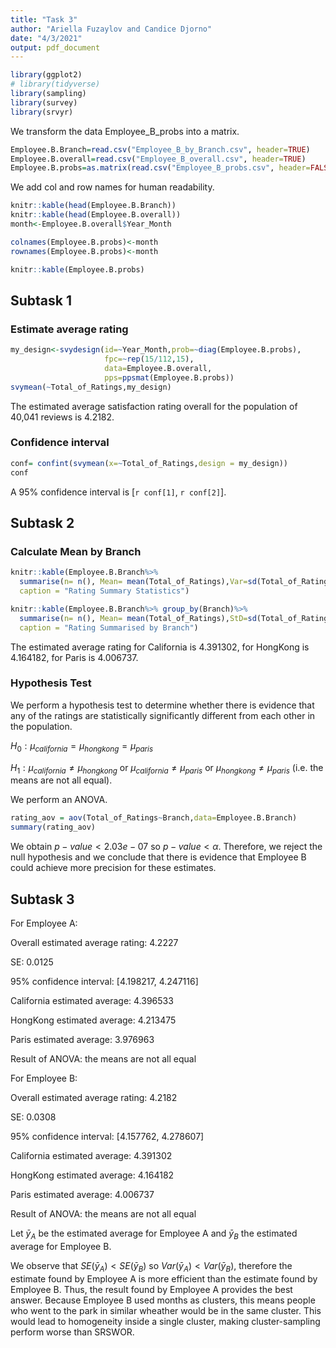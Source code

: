 ```yaml
---
title: "Task 3"
author: "Ariella Fuzaylov and Candice Djorno"
date: "4/3/2021"
output: pdf_document
---
```


```r
library(ggplot2)
# library(tidyverse)
library(sampling)
library(survey)
library(srvyr)
```

We transform the data Employee_B_probs into a matrix.

```r
Employee.B.Branch=read.csv("Employee_B_by_Branch.csv", header=TRUE)
Employee.B.overall=read.csv("Employee_B_overall.csv", header=TRUE)
Employee.B.probs=as.matrix(read.csv("Employee_B_probs.csv", header=FALSE))
```

We add col and row names for human readability. 

```r
knitr::kable(head(Employee.B.Branch))
knitr::kable(head(Employee.B.overall))
month<-Employee.B.overall$Year_Month

colnames(Employee.B.probs)<-month
rownames(Employee.B.probs)<-month

knitr::kable(Employee.B.probs)
```

## Subtask 1

### Estimate average rating

```r
my_design<-svydesign(id=~Year_Month,prob=~diag(Employee.B.probs),
                     fpc=~rep(15/112,15),
                     data=Employee.B.overall, 
                     pps=ppsmat(Employee.B.probs))
svymean(~Total_of_Ratings,my_design)
```

The estimated average satisfaction rating overall for the population of 40,041 reviews is 4.2182.

### Confidence interval

```r
conf= confint(svymean(x=~Total_of_Ratings,design = my_design))
conf
```

A 95% confidence interval is [`r conf[1]`, `r conf[2]`].

## Subtask 2 

### Calculate Mean by Branch

```r
knitr::kable(Employee.B.Branch%>%
  summarise(n= n(), Mean= mean(Total_of_Ratings),Var=sd(Total_of_Ratings)^2),
  caption = "Rating Summary Statistics")

knitr::kable(Employee.B.Branch%>% group_by(Branch)%>%
  summarise(n= n(), Mean= mean(Total_of_Ratings),StD=sd(Total_of_Ratings)), 
  caption = "Rating Summarised by Branch")
```

The estimated average rating for California is 4.391302, for HongKong is 4.164182, for Paris is 4.006737.

### Hypothesis Test
 
We perform a hypothesis test to determine whether there is evidence that any of the ratings are statistically significantly different from each other in the population.

$H_0 : {\mu}_{california}={\mu}_{hongkong}={\mu}_{paris}$

$H_1 : {\mu}_{california}\neq{\mu}_{hongkong}$ or ${\mu}_{california}\neq{\mu}_{paris}$ or 
${\mu}_{hongkong}\neq{\mu}_{paris}$ (i.e. the means are not all equal).

We perform an ANOVA.

```r
rating_aov = aov(Total_of_Ratings~Branch,data=Employee.B.Branch)
summary(rating_aov)
```

We obtain $p-value < 2.03e-07$ so $p-value < \alpha$. Therefore, we reject the null hypothesis and we conclude that there is evidence that Employee B could achieve more precision for these estimates.

## Subtask 3

For Employee A: 

Overall estimated average rating: 4.2227 

SE: 0.0125

95% confidence interval: [4.198217, 4.247116]

California estimated average: 4.396533

HongKong estimated average: 4.213475

Paris estimated average: 3.976963

Result of ANOVA: the means are not all equal

For Employee B: 

Overall estimated average rating: 4.2182 

SE: 0.0308

95% confidence interval: [4.157762, 4.278607]

California estimated average: 4.391302

HongKong estimated average: 4.164182

Paris estimated average: 4.006737

Result of ANOVA: the means are not all equal

Let $\bar{y}_A$ be the estimated average for Employee A and $\bar{y}_B$ the estimated average for Employee B.

We observe that $SE(\bar{y}_A) < SE(\bar{y}_B)$ so $Var(\bar{y}_A) < Var(\bar{y}_B)$, therefore the estimate found by Employee A is more efficient than the estimate found by Employee B. Thus, the result found by Employee A provides the best answer. 
Because Employee B used months as clusters, this means people who went to the park in similar wheather would be in the same cluster. This would lead to homogeneity inside a single cluster, making cluster-sampling perform worse than SRSWOR.



